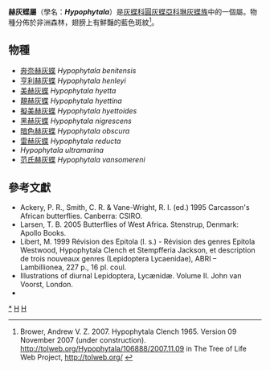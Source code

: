 {{NoteTA|G1=Butterfly}}
{{Automatic Taxobox
| taxon = Hypophytala
| authority = Clench, 1965
| image = Hypophytala hyetta.JPG
| image_caption = 雄性[[美赫灰蝶|美赫灰蝶]]<br />''Hypophytala hyetta''♂
| type_species = [[擬美赫灰蝶|擬美赫灰蝶]]<br />''Epitola hyettoides''<ref>[http://ftp.funet.fi/pub/sci/bio/life/insecta/lepidoptera/ditrysia/papilionoidea/lycaenidae/poritiinae/hypophytala/#hyettoides ftp.funet.fi - Hypophytala]</ref>
| type_species_authority = Aurivillius, 1895
| subdivision_ranks = 物種
| subdivision = 共10種，詳閱正文。
| synonyms = 
}}

'''赫灰蝶屬'''（學名：'''''Hypophytala'''''）是[[灰蝶科|灰蝶科]][[圓灰蝶亞科|圓灰蝶亞科]][[琳灰蝶族|琳灰蝶族]]中的一個屬。物種分佈於非洲森林，翅膀上有鮮豔的藍色斑紋<ref>Brower, Andrew V. Z. 2007. Hypophytala Clench 1965. Version 09 November 2007 (under construction). http://tolweb.org/Hypophytala/106888/2007.11.09 {{Wayback|url=http://tolweb.org/Hypophytala/106888/2007.11.09 |date=20191201000921 }} in The Tree of Life Web Project, http://tolweb.org/ {{Wayback|url=http://tolweb.org/ |date=20110515100516 }}</ref>。

== 物種 ==
* [[奔奈赫灰蝶|奔奈赫灰蝶]] ''Hypophytala benitensis''
* [[亨利赫灰蝶|亨利赫灰蝶]] ''Hypophytala henleyi''
* [[美赫灰蝶|美赫灰蝶]] ''Hypophytala hyetta''
* [[靚赫灰蝶|靚赫灰蝶]] ''Hypophytala hyettina''
* [[擬美赫灰蝶|擬美赫灰蝶]] ''Hypophytala hyettoides''
* [[黑赫灰蝶|黑赫灰蝶]] ''Hypophytala nigrescens''
* [[暗色赫灰蝶|暗色赫灰蝶]] ''Hypophytala obscura''
* [[雷赫灰蝶|雷赫灰蝶]] ''Hypophytala reducta''
* ''Hypophytala ultramarina''
* [[范氏赫灰蝶|范氏赫灰蝶]] ''Hypophytala vansomereni''
<!--
== 圖集 ==
<gallery>
</gallery>
-->
== 參考文獻 ==
{{reflist}}
* Ackery, P. R., Smith, C. R. & Vane-Wright, R. I. (ed.) 1995 Carcasson's African butterflies. Canberra: CSIRO.
* Larsen, T. B. 2005 Butterflies of West Africa. Stenstrup, Denmark: Apollo Books.
* Libert, M. 1999 Révision des Epitola (l. s.) - Révision des genres Epitola Westwood, Hypophytala Clench et Stempfferia Jackson, et description de trois nouveaux genres (Lepidoptera Lycaenidae), ABRI – Lambillionea, 227 p., 16 pl. coul.
* Illustrations of diurnal Lepidoptera, Lycænidæ. Volume II. John van Voorst, London.
* {{Cite book | author = 寿建新 周尧 李宇飞 | title = 世界蝴蝶分類名錄 | location = 中國 | publisher = 陝西科學技術出版社 | date = 2006-04-01 | ISBN = 9787536936768 | language= zh-hans }}

{{Commons category| Hypophytala}}

{{圓灰蝶亞科}}
{{Taxonbar}}
[[Category:赫灰蝶屬|*]]
[[Category:琳灰蝶族|H]]
[[Category:_1965年描述的分类群|H]]